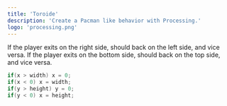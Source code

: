 ```yaml
---
title: 'Toroide'
description: 'Create a Pacman like behavior with Processing.'
logo: 'processing.png'
---
```


If the player exits on the right side, should back on the left side, and vice versa.
If the player exits on the bottom side, should back on the top side, and vice versa.

```java
if(x > width) x = 0;
if(x < 0) x = width;
if(y > height) y = 0;
if(y < 0) x = height;
```
